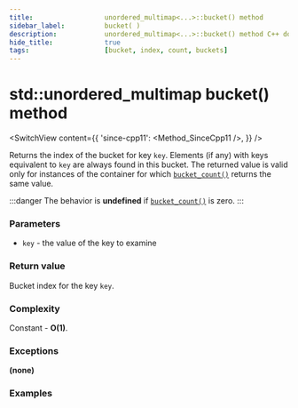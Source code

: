 ```yaml
---
title:					unordered_multimap<...>::bucket() method
sidebar_label:			bucket( )
description:			unordered_multimap<...>::bucket() method C++ documentation
hide_title:				true
tags:					[bucket, index, count, buckets]
---
```



<!----------------- Codes ---------------------->

<!-- bucket() -->

# std::unordered_multimap bucket() method

<SwitchView content={{
    'since-cpp11': <Method_SinceCpp11 />,
    }} />

Returns the index of the bucket for key `key`.
Elements (if any) with keys equivalent to `key` are always found in this bucket.
The returned value is valid only for instances of the container for which [`bucket_count()`](/docs/std/containers/maps/unordered-multimap/bucket_count) returns the same value.

:::danger 
The behavior is **undefined** if [`bucket_count()`](/docs/std/containers/maps/unordered-multimap/bucket_count) is zero.
:::

### Parameters

 - `key` - the value of the key to examine

### Return value

Bucket index for the key `key`.

### Complexity

Constant - **O(1)**.

### Exceptions

**(none)**

### Examples

<ImproveSection />
